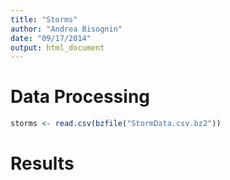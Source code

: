 ```yaml
---
title: "Storms"
author: "Andrea Bisognin"
date: "09/17/2014"
output: html_document
---
```


# Data Processing

```r
storms <- read.csv(bzfile("StormData.csv.bz2"))

```


# Results